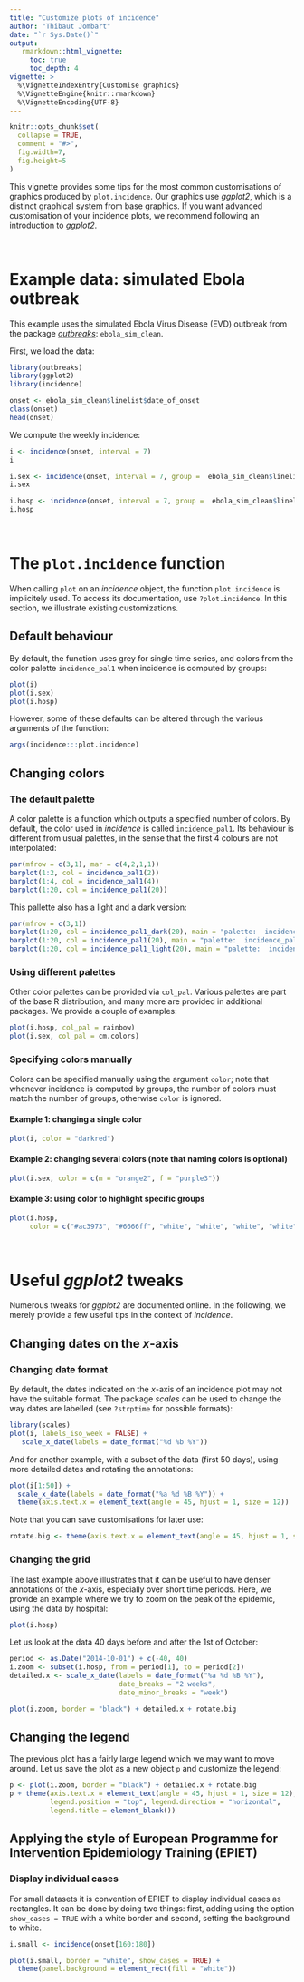 ```yaml
---
title: "Customize plots of incidence"
author: "Thibaut Jombart"
date: "`r Sys.Date()`"
output:
   rmarkdown::html_vignette:
     toc: true
     toc_depth: 4
vignette: >
  %\VignetteIndexEntry{Customise graphics}
  %\VignetteEngine{knitr::rmarkdown}
  %\VignetteEncoding{UTF-8}
---
```




```r
knitr::opts_chunk$set(
  collapse = TRUE,
  comment = "#>",
  fig.width=7,
  fig.height=5
)
```


This vignette provides some tips for the most common customisations of graphics produced by
`plot.incidence`. Our graphics use *ggplot2*, which is a distinct graphical system from base
graphics. If you want advanced customisation of your incidence plots, we recommend following an
introduction to *ggplot2*.


<br>

# Example data: simulated Ebola outbreak

This example uses the simulated Ebola Virus Disease (EVD) outbreak from the package
[*outbreaks*](http://github.com/reconhub/outbreaks): `ebola_sim_clean`.

First, we load the data:
```r
library(outbreaks)
library(ggplot2)
library(incidence)

onset <- ebola_sim_clean$linelist$date_of_onset
class(onset)
head(onset)
```

We compute the weekly incidence:
```r
i <- incidence(onset, interval = 7)
i

i.sex <- incidence(onset, interval = 7, group =  ebola_sim_clean$linelist$gender)
i.sex

i.hosp <- incidence(onset, interval = 7, group =  ebola_sim_clean$linelist$hospital)
i.hosp

```




<br>

# The `plot.incidence` function

When calling `plot` on an *incidence* object, the function `plot.incidence` is implicitely used. To access its documentation, use `?plot.incidence`. In this section, we illustrate existing customizations.


## Default behaviour

By default, the function uses grey for single time series, and colors from the color palette `incidence_pal1` when incidence is computed by groups:
```r
plot(i)
plot(i.sex)
plot(i.hosp)
```

However, some of these defaults can be altered through the various arguments of the function:
```r
args(incidence:::plot.incidence)
```




## Changing colors

### The default palette

A color palette is a function which outputs a specified number of colors. By default, the color used in *incidence* is called `incidence_pal1`. Its behaviour is different from usual palettes, in the sense that the first 4 colours are not interpolated:
```r
par(mfrow = c(3,1), mar = c(4,2,1,1))
barplot(1:2, col = incidence_pal1(2))
barplot(1:4, col = incidence_pal1(4))
barplot(1:20, col = incidence_pal1(20))
```

This pallette also has a light and a dark version:
```r
par(mfrow = c(3,1))
barplot(1:20, col = incidence_pal1_dark(20), main = "palette:  incidence_pal1_dark")
barplot(1:20, col = incidence_pal1(20), main = "palette:  incidence_pal1")
barplot(1:20, col = incidence_pal1_light(20), main = "palette:  incidence_pal1_light")
```



### Using different palettes

Other color palettes can be provided via `col_pal`. Various palettes are part of the base R distribution, and many more are provided in additional packages. We provide a couple of examples:

```r
plot(i.hosp, col_pal = rainbow)
plot(i.sex, col_pal = cm.colors)
```



### Specifying colors manually

Colors can be  specified manually using the argument `color`; note that whenever incidence is computed by groups, the number of colors must match the number of groups, otherwise `color` is ignored.

#### Example 1: changing a single color
```r
plot(i, color = "darkred")
```

#### Example 2: changing several colors (note that naming colors is optional)
```r
plot(i.sex, color = c(m = "orange2", f = "purple3"))
```

#### Example 3: using color to highlight specific groups
```r
plot(i.hosp, 
     color = c("#ac3973", "#6666ff", "white", "white", "white", "white"))
```





<br>

# Useful *ggplot2* tweaks

Numerous tweaks for *ggplot2* are documented online. In the following, we merely provide a few useful tips in the context of *incidence*.



##  Changing dates on the *x*-axis

### Changing date format

By default, the dates indicated on the *x*-axis of an incidence plot may not have the suitable format.
The package *scales* can be used to change the way dates are labelled (see `?strptime` for possible formats):

```r
library(scales)
plot(i, labels_iso_week = FALSE) +
   scale_x_date(labels = date_format("%d %b %Y"))
```

And for another example, with a subset of the data (first 50 days), using more detailed dates and rotating the annotations:
```r
plot(i[1:50]) +  
  scale_x_date(labels = date_format("%a %d %B %Y")) +
  theme(axis.text.x = element_text(angle = 45, hjust = 1, size = 12))
```

Note that you can save customisations for later use:
```r
rotate.big <- theme(axis.text.x = element_text(angle = 45, hjust = 1, size = 12))
```


### Changing the grid

The last example above illustrates that it can be useful to have denser annotations of the *x*-axis, especially over short time periods. Here, we provide an example where we try to zoom on the peak of the epidemic, using the data by hospital:

```r
plot(i.hosp)
```

Let us look at the data 40 days before and after the 1st of October:
```r
period <- as.Date("2014-10-01") + c(-40, 40)
i.zoom <- subset(i.hosp, from = period[1], to = period[2])
detailed.x <- scale_x_date(labels = date_format("%a %d %B %Y"), 
                           date_breaks = "2 weeks", 
                           date_minor_breaks = "week")

plot(i.zoom, border = "black") + detailed.x + rotate.big
```



## Changing the legend

The previous plot has a fairly large legend which we may want to move around. Let us save the plot as a new object `p` and customize the legend:

```r
p <- plot(i.zoom, border = "black") + detailed.x + rotate.big
p + theme(axis.text.x = element_text(angle = 45, hjust = 1, size = 12), 
          legend.position = "top", legend.direction = "horizontal", 
          legend.title = element_blank())
```


## Applying the style of European Programme for Intervention Epidemiology Training (EPIET)

### Display individual cases

For small datasets it is convention of EPIET to display individual cases as
rectangles. It can be done by doing two things: first, adding using the option
`show_cases = TRUE` with a white border and second, setting the background to
white.

```r
i.small <- incidence(onset[160:180])

plot(i.small, border = "white", show_cases = TRUE) +
  theme(panel.background = element_rect(fill = "white"))
```


